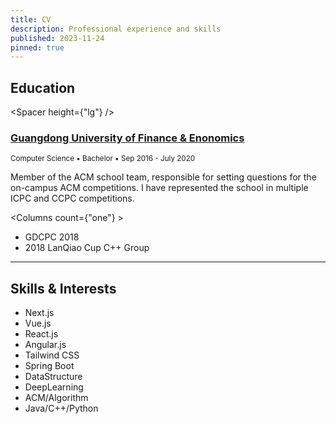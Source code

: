 ```yaml
---
title: CV
description: Professional experience and skills
published: 2023-11-24
pinned: true
---
```



## Education

<Spacer height={"lg"} />

### [Guangdong University of Finance & Enonomics](https://www.gdufe.edu.cn)

<small>Computer Science &bull; Bachelor &bull; Sep 2016 - July 2020</small>

Member of the ACM school team, responsible for setting questions for the on-campus ACM competitions. I have represented the school in multiple ICPC and CCPC competitions.

<Columns count={"one"} >

  - GDCPC 2018
  - 2018 LanQiao Cup C++ Group

</Columns>


---

## Skills & Interests

<Columns>

  - Next.js
  - Vue.js
  - React.js
  - Angular.js
  - Tailwind CSS
  - Spring Boot
  - DataStructure
  - DeepLearning
  - ACM/Algorithm
  - Java/C++/Python

</Columns>


